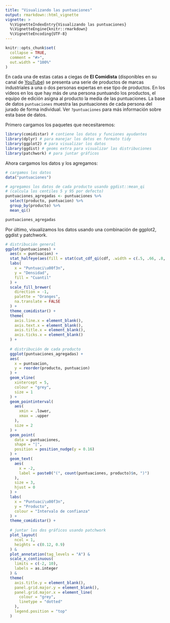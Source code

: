 ---
title: "Visualizando las puntuaciones"
output: rmarkdown::html_vignette
vignette: >
  %\VignetteIndexEntry{Visualizando las puntuaciones}
  %\VignetteEngine{knitr::rmarkdown}
  %\VignetteEncoding{UTF-8}
---

```{r message=FALSE, warning=FALSE, include=FALSE, paged.print=FALSE}
knitr::opts_chunk$set(
  collapse = TRUE,
  comment = "#>",
  out.width = "100%"
)
```

En cada una de estas catas a ciegas de **El Comidista** (disponibles en su canal de [YouTube](https://www.youtube.com/channel/UCoIJrrwXy_mlr1WkC4vaTnA)) se presenta una serie de productos de marcas industriales a una o dos personas expertas en ese tipo de productos. En los vídeos en los que hay más de una persona puntuando los productos, el equipo de edición asigna al producto la media de las puntuaciones. La base de datos `puntuaciones` muestra las puntuaciones de cada persona del jurado de forma individual. Ver `?puntuaciones` para más información sobre esta base de datos.

Primero cargamos los paquetes que necesitaremos:

```{r message=FALSE, warning=FALSE, paged.print=FALSE}
library(comidistar) # contiene los datos y funciones ayudantes
library(dplyr) # para manejar los datos en formato tidy
library(ggplot2) # para visualizar los datos
library(ggdist) # geoms extra para visualizar las distribuciones
library(patchwork) # para juntar gráficos
```

Ahora cargamos los datos y los agregamos:

```{r message=FALSE, warning=FALSE, paged.print=FALSE}
# cargamos los datos
data("puntuaciones") 

# agregamos los datos de cada producto usando ggdist::mean_qi
# (calcula los centiles 5 y 95 por defecto)
puntuaciones_agregadas <- puntuaciones %>% 
  select(producto, puntuacion) %>% 
  group_by(producto) %>% 
  mean_qi()

puntuaciones_agregadas
```


Por último, visualizamos los datos usando una combinación de ggplot2, ggdist y patchwork.

```{r puntuaciones, warning=FALSE, fig.height=8, fig.width=5, fig.cap="Distribuci\u00f3n de las puntuaciones de las catas a ciegas para cada producto. (A) Distribuci\u00f3n genereal de las puntuaciones (a trav\u00e9s de todos los productos). Los diferentes intervalos (indicados mediante tonalidades de naranja) indican el porcentaje de las puntuaciones que caen dentro de su rango. El punto y su intervalo (en negro) indican la media y el intervalos que contiene el 95\\% de las puntuaciones de la distribuci\u00f3n. (B) Distribuci\u00f3n de las puntuaciones (eje X) de cada producto (eje Y). El punto y su intervalo (en negro) indican la media y el intervalos que contiene el 95\\% de las puntuaciones de la distribuci\u00f3n. Las l\u00edneas verticales dentro de cada distribuciu00f3n indican las puntuaciones individuales para cada marca, por parte de una de las personas del jurado."}


# distribución general
ggplot(puntuaciones) +
  aes(x = puntuacion) +
  stat_halfeye(aes(fill = stat(cut_cdf_qi(cdf, .width = c(.5, .66, .8, .95))))) +
  labs(
    x = "Puntuaci\u00f3n",
    y = "Densidad", 
    fill = "Cuantil"
  ) +
  scale_fill_brewer(
    direction = -1, 
    palette = "Oranges",
    na.translate = FALSE
  ) +
  theme_comidistar() +
  theme(
    axis.line.x = element_blank(),
    axis.text.x = element_blank(),
    axis.title.x = element_blank(),
    axis.ticks.x = element_blank()
  ) +
  
  # distribución de cada producto
  ggplot(puntuaciones_agregadas) +
  aes(
    x = puntuacion,
    y = reorder(producto, puntuacion)
  ) + 
  geom_vline(
    xintercept = 5, 
    colour = "grey", 
    size = 1
  ) +
  geom_pointinterval(
    aes(
      xmin = .lower, 
      xmax = .upper
    ), 
    size = 2
  ) +
  geom_point(
    data = puntuaciones, 
    shape = "|", 
    position = position_nudge(y = 0.16)
  ) +
  geom_text(
    aes(
      x = -2, 
      label = paste0("(", count(puntuaciones, producto)$n, ")")
    ),
    size = 3, 
    hjust = 0
  ) +
  labs(
    x = "Puntuaci\u00f3n", 
    y = "Producto", 
    colour = "Intervalo de confianza"
  ) +
  theme_comidistar() +
  
  # juntar los dos gráficos usando patchwork
  plot_layout(
    ncol = 1,
    heights = c(0.12, 0.9)
  ) &
  plot_annotation(tag_levels = "A") &
  scale_x_continuous(
    limits = c(-2, 10), 
    labels = as.integer
  ) &
  theme(
    axis.title.y = element_blank(),
    panel.grid.major.y = element_blank(),
    panel.grid.major.x = element_line(
      colour = "grey",
      linetype = "dotted"
    ),
    legend.position = "top"
  )
```

